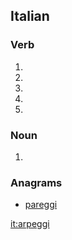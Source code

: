 ==Italian==

===Verb===
{{head|it|verb form}}

# {{inflection of|arpeggiare||2|s|pres|indc|lang=it}}
# {{inflection of|arpeggiare||1|s|pres|subj|lang=it}}
# {{inflection of|arpeggiare||2|s|pres|subj|lang=it}}
# {{inflection of|arpeggiare||3|s|pres|subj|lang=it}}
# {{inflection of|arpeggiare||3|s|impr|lang=it}}

===Noun===
{{head|it|plural}} {{g|m}}

# {{plural of|arpeggio|lang=it}}

===Anagrams===
* [[pareggi#Italian|pareggi]]

[[it:arpeggi]]